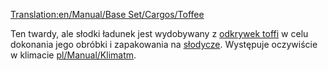 [[Translation:en/Manual/Base Set/Cargos/Toffee]]

{{pl/Manual/Base Set/Cargos/Ładunek|name=Toffi
|image=ToffeeQuarry.png
|produced=[[pl/Manual/Base Set/Industries/Odkrywka toffi|Odkrywka toffi]]
|accepted=[[pl/Manual/Base Set/Industries/Zakład cukierniczy|Zakład cukierniczy]]
}}

Ten twardy, ale słodki ładunek jest wydobywany z [[pl/Manual/Base Set/Industries/Odkrywka toffi|odkrywek toffi]] w celu dokonania jego obróbki i zapakowania na [[pl/Manual/Base Set/Cargos/Słodycze|słodycze]]. Występuje oczywiście w klimacie [[pl/Manual/Klimat]]m.

{{pl/Manual/Navbox Ładunek}}